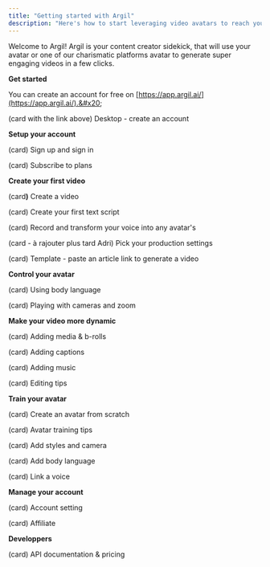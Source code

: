 ```yaml
---
title: "Getting started with Argil"
description: "Here's how to start leveraging video avatars to reach your goals"
---
```


Welcome to Argil! Argil is your content creator sidekick, that will use your avatar or one of our charismatic platforms avatar to generate super engaging videos in a few clicks.&#x20;

**Get started**

You can create an account for free on [https://app.argil.ai/](https://app.argil.ai/).&#x20;

(card with the link above) Desktop - create an account&#x20;

**Setup your account**

(card) Sign up and sign in

(card) Subscribe to plans

**Create your first video**

(car&#x64;**)** Create a video

(card) Create your first text script

(card) Record and transform your voice into any avatar's&#x20;

(card - à rajouter plus tard Adri) Pick your production settings

(card) Template - paste an article link to generate a video

**Control your avatar**

(card) Using body language

(card) Playing with cameras and zoom

**Make your video more dynamic**

(card) Adding media & b-rolls

(card) Adding captions

(card) Adding music

(card) Editing tips&#x20;

**Train your avatar**

(card) Create an avatar from scratch

(card) Avatar training tips

(card) Add styles and camera

(card) Add body language&#x20;

(card) Link a voice&#x20;

**Manage your account**

(card) Account setting

(card) Affiliate

**Developpers**

(card) API documentation & pricing